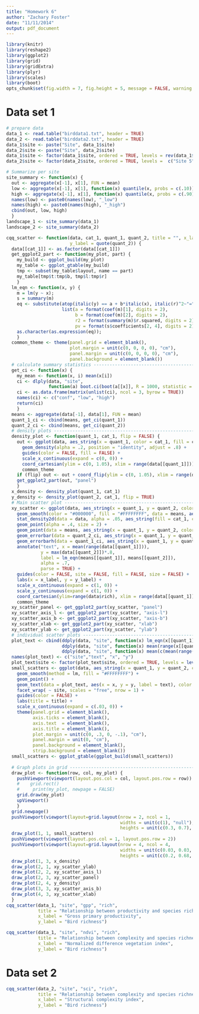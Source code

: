 ```yaml
---
title: "Homework 6"
author: "Zachary Foster"
date: "11/11/2014"
output: pdf_document
---
```


```r
library(knitr)
library(reshape2)
library(ggplot2)
library(grid)
library(gridExtra)
library(plyr)
library(scales)
library(boot)
opts_chunk$set(fig.width = 7, fig.height = 5, message = FALSE, warning = FALSE, echo = FALSE)
```


Data set 1
==========



```r
# prepare data
data_1 <- read.table("birddata1.txt", header = TRUE)
data_2 <- read.table("birddata2.txt", header = TRUE)
data_1$site <- paste("Site", data_1$site)
data_2$site <- paste("Site", data_2$site)
data_1$site <- factor(data_1$site, ordered = TRUE, levels = rev(data_1$site))
data_2$site <- factor(data_2$site, ordered = TRUE, levels =  c("Site 5", "Site 3", "Site 2"))
```

```r
# Summarize per site
site_summary <- function(x) {
  out <- aggregate(x[-1], x[1], FUN = mean)
  low <- aggregate(x[-1], x[1], function(x) quantile(x, probs = c(.10)))[-1]
  high <- aggregate(x[-1], x[1], function(x) quantile(x, probs = c(.90)))[-1]
  names(low) <- paste0(names(low), "_low")
  names(high) <- paste0(names(high), "_high")
  cbind(out, low, high)
  }
landscape_1 <- site_summary(data_1)
landscape_2 <- site_summary(data_2)
```


```r
cqq_scatter <- function(data, cat_1, quant_1, quant_2, title = "", x_label = quote(quant_1),
                        y_label = quote(quant_2)) {
  data[[cat_1]] <- as.factor(data[[cat_1]])
  get_ggplot2_part <- function(my_plot, part) {
    my_build <- ggplot_build(my_plot)
    my_table <- ggplot_gtable(my_build)
    tmp <- subset(my_table$layout, name == part)
    my_table[tmp$t:tmp$b, tmp$l:tmp$r]
    }
  lm_eqn <- function(x, y) {
    m = lm(y ~ x);
    s = summary(m)
    eq <- substitute(atop(italic(y) == a + b*italic(x), italic(r)^2~"="~r2*","~~italic(p)~"="~pv), 
                     list(a = format(coef(m)[1], digits = 2), 
                          b = format(coef(m)[2], digits = 2), 
                          r2 = format(summary(m)$r.squared, digits = 2),
                          pv = format(s$coefficients[2, 4], digits = 2)))
    as.character(as.expression(eq));                 
    }
  common_theme <- theme(panel.grid = element_blank(),
                        plot.margin = unit(c(0, 0, 0, 0), "cm"),
                        panel.margin = unit(c(0, 0, 0, 0), "cm"),
                        panel.background = element_blank())
  # calculate summary statistics -------------------------------------------------------------------
  get_ci <- function(x) {
    my_mean <- function(x, i) mean(x[i])
    ci <- dlply(data, "site",
                function(a) boot.ci(boot(a[[x]], R = 1000, statistic = my_mean), type = "norm")$normal)
    ci <- as.data.frame(matrix(unlist(ci), ncol = 3, byrow = TRUE))
    names(ci) <- c("conf", "low", "high")
    return(ci)
    }
  means <- aggregate(data[-1], data[1], FUN = mean)
  quant_1_ci <- cbind(means, get_ci(quant_1))
  quant_2_ci <- cbind(means, get_ci(quant_2))
  # density plots ----------------------------------------------------------------------------------
  density_plot <- function(quant_1, cat_1, flip = FALSE) {
    out <- ggplot(data, aes_string(x = quant_1, color = cat_1, fill = cat_1, y='..scaled..')) +
      geom_density(alpha = .2, position = "identity", adjust = .8) +
      guides(color = FALSE, fill = FALSE) +
      scale_x_continuous(expand = c(0, 0)) + 
      coord_cartesian(ylim = c(0, 1.05), xlim = range(data[[quant_1]])) +
      common_theme
    if (flip) out <- out + coord_flip(ylim = c(0, 1.05), xlim = range(data[[quant_1]]))
    get_ggplot2_part(out, "panel")
    }
  x_density <- density_plot(quant_1, cat_1)
  y_density <- density_plot(quant_2, cat_1, flip = TRUE)
  # Main scatter plot ------------------------------------------------------------------------------
  xy_scatter <- ggplot(data, aes_string(x = quant_1, y = quant_2, color = cat_1)) +
    geom_smooth(color = "#000000", fill = "#FFFFFFFF", data = means, aes_string(x = quant_1, y = quant_2, group = 1), method = lm) +
    stat_density2d(data = data, alpha = .05, aes_string(fill = cat_1, color = NULL), geom="polygon", n = 100, bins=10) +
    geom_point(alpha = .4, size = 2) +
    geom_point(data = means, aes_string(x = quant_1, y = quant_2, color = cat_1), size = 3) +
    geom_errorbar(data = quant_2_ci, aes_string(x = quant_1, y = quant_2, ymin = "low", ymax = "high", width = 0), size = 2) +
    geom_errorbarh(data = quant_1_ci, aes_string(x = quant_1, y = quant_2, xmin = "low", xmax = "high", height = 0), size = 2) +
    annotate("text", x = mean(range(data[[quant_1]])),
             y = max(data[[quant_2]])*.8,
             label = lm_eqn(means[[quant_1]], means[[quant_2]]),
             alpha = .7, 
             parse = TRUE) +
    guides(color = FALSE, site = FALSE, fill = FALSE, size = FALSE) +
    labs(x = x_label, y = y_label) +
    scale_x_continuous(expand = c(1, 0)) +
    scale_y_continuous(expand = c(1, 0)) +
    coord_cartesian(ylim=range(data$rich), xlim = range(data[[quant_1]])) +
    common_theme
  xy_scatter_panel <- get_ggplot2_part(xy_scatter, "panel")
  xy_scatter_axis_l <- get_ggplot2_part(xy_scatter, "axis-l")
  xy_scatter_axis_b <- get_ggplot2_part(xy_scatter, "axis-b")
  xy_scatter_xlab <- get_ggplot2_part(xy_scatter, "xlab")
  xy_scatter_ylab <- get_ggplot2_part(xy_scatter, "ylab")
  # individual scatter plots -----------------------------------------------------------------------
  plot_text <- cbind(ddply(data, "site", function(x) lm_eqn(x[[quant_1]], x[[quant_2]])),
                     ddply(data, "site", function(x) mean(range(x[[quant_1]])))[2],
                     ddply(data, "site", function(x) mean(c(mean(range(x[[quant_2]])), max(x[[quant_2]]))))[2])
  names(plot_text) <- c("site","text", "x", "y")
  plot_text$site <- factor(plot_text$site, ordered = TRUE, levels = levels(data$site)) #makes same order as in data
  small_scatters <- ggplot(data, aes_string(x = quant_1, y = quant_2, color = "site")) +
    geom_smooth(method = lm, fill = "#FFFFFFFF") +
    geom_point() +
    geom_text(data = plot_text, aes(x = x, y = y, label = text), color = "#444444",  parse = TRUE, size = 3, fontface = "bold") +
    facet_wrap( ~ site, scales = "free", nrow = 1) +
    guides(color = FALSE) +
    labs(title = title) +
    scale_x_continuous(expand = c(.03, 0)) +
    theme(panel.grid = element_blank(), 
          axis.ticks = element_blank(), 
          axis.text  = element_blank(), 
          axis.title = element_blank(), 
          plot.margin = unit(c(0, .3, 0, -.1), "cm"), 
          panel.margin = unit(0, "cm"),
          panel.background = element_blank(),
          strip.background = element_blank())
  small_scatters <- ggplot_gtable(ggplot_build(small_scatters))
  
  # Graph plots in grid ----------------------------------------------------------------------------
  draw_plot <- function(row, col, my_plot) {
    pushViewport(viewport(layout.pos.col = col, layout.pos.row = row))
    #    grid.rect()
    #     print(my_plot, newpage = FALSE)
    grid.draw(my_plot)
    upViewport()
    }
  grid.newpage()
  pushViewport(viewport(layout=grid.layout(nrow = 2, ncol = 1,
                                           widths = unit(c(1), "null"),
                                           heights = unit(c(0.3, 0.7), "null"))))
  draw_plot(1, 1, small_scatters)
  pushViewport(viewport(layout.pos.col = 1, layout.pos.row = 2))
  pushViewport(viewport(layout=grid.layout(nrow = 4, ncol = 4,
                                           widths = unit(c(0.03, 0.03, 0.8, 0.16), "null"),
                                           heights = unit(c(0.2, 0.68, 0.06, 0.06), "null"))))
  draw_plot(1, 3, x_density)
  draw_plot(2, 1, xy_scatter_ylab)
  draw_plot(2, 2, xy_scatter_axis_l)
  draw_plot(2, 3, xy_scatter_panel)
  draw_plot(2, 4, y_density)
  draw_plot(3, 3, xy_scatter_axis_b)
  draw_plot(4, 3, xy_scatter_xlab)
  }
cqq_scatter(data_1, "site", "gpp", "rich", 
            title = "Relationship between productivity and species richness in data set 1",
            x_label = "Gross primary productivity",
            y_label = "Bird richness")
```

```r
cqq_scatter(data_1, "site", "ndvi", "rich", 
            title = "Relationship between complexity and species richness in data set 1",
            x_label = "Normalized difference vegetation index",
            y_label = "Bird richness")
```


Data set 2
==========

```r
cqq_scatter(data_2, "site", "sci", "rich", 
            title = "Relationship between complexity and species richness in data set 2",
            x_label = "Structural complexity index",
            y_label = "Bird richness")
```

